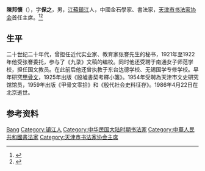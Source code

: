 '''陳邦懷'''（{{bd|1897年||1986年}}），字'''保之'''，男，[[江蘇|江蘇]][[鎮江|鎮江]]人，中國金石學家、書法家，[[天津市书法家协会|天津市书法家协会]]首任主席。<ref>{{Cite book|title=20世纪中华人物名字号辞典|author=周家珍编著|publisher=法律出版社|year=2000|isbn=9787503628320|location=北京|pages=}}</ref><ref>{{Cite book|title=中国当代艺术界名人录|author=中国名人研究院编; 异天, 戈德主编|publisher=社会科学文献出版社|year=1993|isbn=|location=北京|pages=}}</ref>

== 生平 ==
二十世纪二十年代，曾担任近代实业家、教育家张謇先生的秘书，1921年至1922年他受张謇委托，参与了《九录》文稿的编校。同时他还受聘于南通女子师范学校，担任国文教员。在此前后他还曾执教于东台达德学校、无锡国学专修学校。早年研究[[甲骨文|甲骨文]]，1925年出版《殷墟書契考釋小箋》。1954年受聘為天津市文史研究馆馆员，1959年出版《甲骨文零拾》和《殷代社会史料征存》。1986年4月22日在北京逝世。

== 参考资料 ==
{{reflist}}

{{China-bio-stub}}

{{Authority control}}
{{DEFAULTSORT:Chen陈}}
[[Category:陈姓|Bang]]
[[Category:镇江人|Category:镇江人]]
[[Category:中华民国大陆时期书法家|Category:中华民国大陆时期书法家]]
[[Category:中華人民共和國書法家|Category:中華人民共和國書法家]]
[[Category:天津市书法家协会主席|Category:天津市书法家协会主席]]